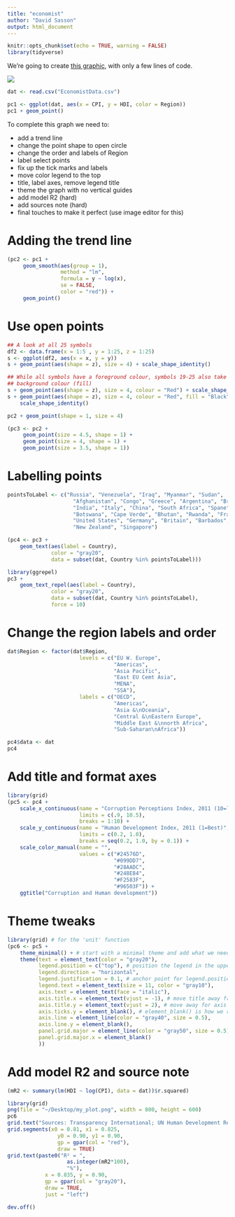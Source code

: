 ```yaml
---
title: "economist"
author: "David Sasson"
output: html_document
---
```


```r
knitr::opts_chunk$set(echo = TRUE, warning = FALSE)
library(tidyverse)
```

We're going to create [this graphic](https://www.economist.com/graphic-detail/2011/12/02/corrosive-corruption), with only a few lines of code. 

![](econ_graph.png)


```r
dat <- read.csv("EconomistData.csv")

pc1 <- ggplot(dat, aes(x = CPI, y = HDI, color = Region))
pc1 + geom_point()
```


To complete this graph we need to:

* add a trend line
* change the point shape to open circle
* change the order and labels of Region
* label select points
* fix up the tick marks and labels
* move color legend to the top
* title, label axes, remove legend title
* theme the graph with no vertical guides
* add model R2 (hard)
* add sources note (hard)
* final touches to make it perfect (use image editor for this)




# Adding the trend line

```r
(pc2 <- pc1 +
     geom_smooth(aes(group = 1),
                 method = "lm",
                 formula = y ~ log(x),
                 se = FALSE,
                 color = "red")) +
     geom_point()
```


# Use open points

```r
## A look at all 25 symbols
df2 <- data.frame(x = 1:5 , y = 1:25, z = 1:25)
s <- ggplot(df2, aes(x = x, y = y))
s + geom_point(aes(shape = z), size = 4) + scale_shape_identity()

## While all symbols have a foreground colour, symbols 19-25 also take a
## background colour (fill)
s + geom_point(aes(shape = z), size = 4, colour = "Red") + scale_shape_identity()
s + geom_point(aes(shape = z), size = 4, colour = "Red", fill = "Black") +
    scale_shape_identity()
```


```r
pc2 + geom_point(shape = 1, size = 4)
```


```r
(pc3 <- pc2 +
     geom_point(size = 4.5, shape = 1) +
     geom_point(size = 4, shape = 1) +
     geom_point(size = 3.5, shape = 1))
```



# Labelling points

```r
pointsToLabel <- c("Russia", "Venezuela", "Iraq", "Myanmar", "Sudan",
                     "Afghanistan", "Congo", "Greece", "Argentina", "Brazil",
                     "India", "Italy", "China", "South Africa", "Spane",
                     "Botswana", "Cape Verde", "Bhutan", "Rwanda", "France",
                     "United States", "Germany", "Britain", "Barbados", "Norway", "Japan",
                     "New Zealand", "Singapore")
```



```r
(pc4 <- pc3 +
    geom_text(aes(label = Country),
              color = "gray20",
              data = subset(dat, Country %in% pointsToLabel)))
```


```r
library(ggrepel)
pc3 +
    geom_text_repel(aes(label = Country),
              color = "gray20",
              data = subset(dat, Country %in% pointsToLabel),
              force = 10)
```

# Change the region labels and order

```r
dat$Region <- factor(dat$Region,
                       levels = c("EU W. Europe",
                                  "Americas",
                                  "Asia Pacific",
                                  "East EU Cemt Asia",
                                  "MENA",
                                  "SSA"),
                       labels = c("OECD",
                                  "Americas",
                                  "Asia &\nOceania",
                                  "Central &\nEastern Europe",
                                  "Middle East &\nnorth Africa",
                                  "Sub-Saharan\nAfrica"))
```


```r
pc4$data <- dat
pc4
```

# Add title and format axes

```r
library(grid)
(pc5 <- pc4 +
    scale_x_continuous(name = "Corruption Perceptions Index, 2011 (10=least corrupt)",
                       limits = c(.9, 10.5),
                       breaks = 1:10) +
    scale_y_continuous(name = "Human Development Index, 2011 (1=Best)",
                       limits = c(0.2, 1.0),
                       breaks = seq(0.2, 1.0, by = 0.1)) +
    scale_color_manual(name = "",
                       values = c("#24576D",
                                  "#099DD7",
                                  "#28AADC",
                                  "#248E84",
                                  "#F2583F",
                                  "#96503F")) +
    ggtitle("Corruption and Human development"))
```


# Theme tweaks
```r
library(grid) # for the 'unit' function
(pc6 <- pc5 +
    theme_minimal() + # start with a minimal theme and add what we need
    theme(text = element_text(color = "gray20"),
          legend.position = c("top"), # position the legend in the upper left 
          legend.direction = "horizontal",
          legend.justification = 0.1, # anchor point for legend.position.
          legend.text = element_text(size = 11, color = "gray10"),
          axis.text = element_text(face = "italic"),
          axis.title.x = element_text(vjust = -1), # move title away from axis
          axis.title.y = element_text(vjust = 2), # move away for axis
          axis.ticks.y = element_blank(), # element_blank() is how we remove elements
          axis.line = element_line(color = "gray40", size = 0.5),
          axis.line.y = element_blank(),
          panel.grid.major = element_line(color = "gray50", size = 0.5),
          panel.grid.major.x = element_blank()
          ))
```

# Add model R2 and source note

```r
(mR2 <- summary(lm(HDI ~ log(CPI), data = dat))$r.squared)
```


```r
library(grid)
png(file = "~/Desktop/my_plot.png", width = 800, height = 600)
pc6 
grid.text("Sources: Transparency International; UN Human Development Report", x = .02, y = .03, just = "left", draw = TRUE)
grid.segments(x0 = 0.81, x1 = 0.825,
                y0 = 0.90, y1 = 0.90,
                gp = gpar(col = "red"),
                draw = TRUE)
grid.text(paste0("R² = ",
                   as.integer(mR2*100),
                   "%"),
            x = 0.835, y = 0.90,
            gp = gpar(col = "gray20"),
            draw = TRUE,
            just = "left")

dev.off()
```




